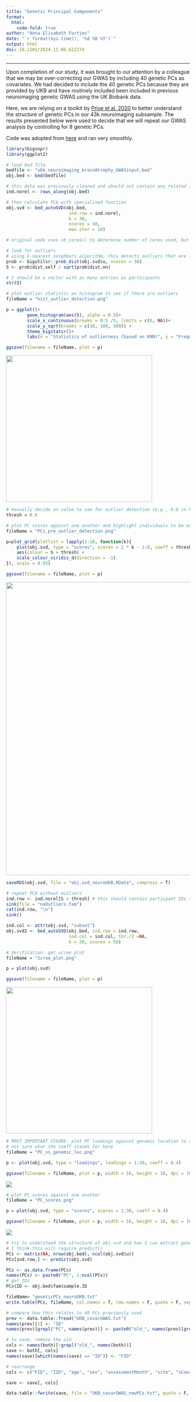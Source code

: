 ```yaml
---
title: "Genetic Principal Components"
format: 
  html:
    code-fold: true
author: "Anna Elisabeth Furtjes"
date: "`r format(Sys.time(), '%d %B %Y')`"
output: html
doi: 10.1101/2024.11.06.622274
---
```


------------------------------------------------------------------------

Upon completion of our study, it was brought to our attention by a colleague that we may be over-correcting our GWAS by including 40 genetic PCs as covariates. We had decided to include the 40 genetic PCs because they are provided by UKB and have routinely included been included in previous neuroimaging genetic GWAS using the UK Biobank data.

Here, we are relying on a toolkit by [Prive et al. 2020](https://academic.oup.com/bioinformatics/article/36/16/4449/5838185) to better understand the structure of genetic PCs in our 43k neuroimaging subsample. The results presented below were used to decide that we will repeat our GWAS analysis by controlling for 8 genetic PCs.

Code was adopted from [here](https://privefl.github.io/bigsnpr/articles/bedpca.html) and ran very smoothly.

```r
library(bigsnpr)
library(ggplot2)

# load bed file
bedfile <- "ukb_neuroimaging_brainAtrophy_GWASinput.bed"
obj.bed <- bed(bedfile)

# this data was previously cleaned and should not contain any related individuals, so this next step will include all pparticipants in the bed file
ind.norel <- rows_along(obj.bed)

# then calculate PCA with specialised function
obj.svd <- bed_autoSVD(obj.bed, 
						ind.row = ind.norel, 
						k = 30,
						ncores = 50,
						max.iter = 10)

# original code uses nb_cores() to determine number of cores used, but this was too many for running on gallowglass1 - manually changed to 50

# look for outliers 
# using k-nearest neighbors algorithm, this detects outliers that are far from all other points (and is even more outlier if its nearest neighbors are in a very dense cluster)
prob <- bigutilsr::prob_dist(obj.svd$u, ncores = 50)
S <- prob$dist.self / sqrt(prob$dist.nn)

# S should be a vector with as many entries as participants 
str(S)

# plot outlier statistic as histogram to see if there are outliers
fileName = "hist_outlier_detection.png"

p = ggplot()+
		geom_histogram(aes(S), alpha = 0.5)+
		scale_x_continuous(breaks = 0:5 /5, limits = c(0, NA))+
		scale_y_sqrt(breaks = c(10, 100, 500)) +
		theme_bigstatsr()+
		labs(x = "Statistics of outlierness (based on KNN)", y = "Frequency (sqrt-scale)")

ggsave(filename = fileName, plot = p)
```

![](images/hist_outlier_detection.png){width="400"}

```r
# manually decide on value to use for outlier detection (e.g., 0.6 in Prives example) - there do not seem to be any outliers 
thresh = 0.6

# plot PC scores against one another and highlight individuals to be excluded 
fileName = "PCs_pre_outlier_detection.png"

p=plot_grid(plotlist = lapply(1:10, function(k){
	plot(obj.svd, type = "scores", scores = 2 * k - 1:0, coeff = thresh) + 
	aes(colour = S > thresh) +
	scale_colour_viridis_d(direction = -1) 
}), scale = 0.95)

ggsave(filename = fileName, plot = p)
```

![](images/PCs_pre_outlier_detection.png){width="800"}

```r
saveRDS(obj.svd, file = "obj.svd_neuroUKB.RData", compress = T)

# repeat PCA without outliers 
ind.row <- ind.norel[S < thresh] # this should contain particpant IDs that were not outliers so I save this for GWAS input
sink(file = "noOutliers.fam")
cat(ind.row, "\n")
sink()

ind.col <- attr(obj.svd, "subset")
obj.svd2 <- bed_autoSVD(obj.bed, ind.row = ind.row, 
						ind.col = ind.col, thr.r2 =NA, 
						k = 20, ncores = 50)

# Verification: get scree plot
fileName = "Scree_plot.png"

p = plot(obj.svd)

ggsave(filename = fileName, plot = p)
```

![](images/Scree_plot.png){width="400"}

```r
# MOST IMPORTANT FIGURE: plot PC loadings against genomic location to see where PCs start picking on LD 
# not sure what the coeff stands for here
fileName = "PC_vs_genomic_loc.png"

p <- plot(obj.svd, type = "loadings", loadings = 1:30, coeff = 0.4)

ggsave(filename = fileName, plot = p, width = 16, height = 16, dpi = 100)
```

![](images/PC_vs_genomic_loc.png)

```r
# plot PC scores against one another
fileName = "PC_scores.png"

p = plot(obj.svd, type = "scores", scores = 1:30, coeff = 0.4)

ggsave(filename = fileName, plot = p, width = 16, height = 16, dpi = 100)
```

![](images/PC_scores.png)

```r
# try to understand the structure of obj.svd and how I can extract genetic PCs from it - goal to save and use as covariates in REGENIE 
# I think this will require predict() 
PCs <- matrix(NA, nrow(obj.bed), ncol(obj.svd$u))
PCs[ind.row,] <- predict(obj.svd)

PCs <- as.data.frame(PCs)
names(PCs) <- paste0("PC", 1:ncol(PCs))
# get IDs
PCs$ID <- obj.bed$fam$sample.ID

fileName= "geneticPCs_neuroUKB.txt"
write.table(PCs, fileName, col.names = T, row.names = F, quote = F, sep = "\t")

# compare how this relates to 40 PCs previously used
prev <- data.table::fread("UKB_covarGWAS.txt")
names(prev)[1] <- "ID"
names(prev)[grepl("PC", names(prev))] <- paste0("old_", names(prev)[grepl("PC", names(prev))])

# to save, remove the old
cols <- names(both)[!grepl("old_", names(both))]
save <- both[, cols]
names(save)[which(names(save) == "ID")] <- "FID"

# rearrange
cols <- c("FID", "IID", "age", "sex", "assessmentMonth", "site", "xCoord", "yCoord", "zCoord", "array", "batch", paste0("PC", 1:7))

save <- save[, cols]

data.table::fwrite(save, file = "UKB_covarGWAS_newPCs.txt", quote = F, col.names = T, row.names = F, sep = "\t")
```
